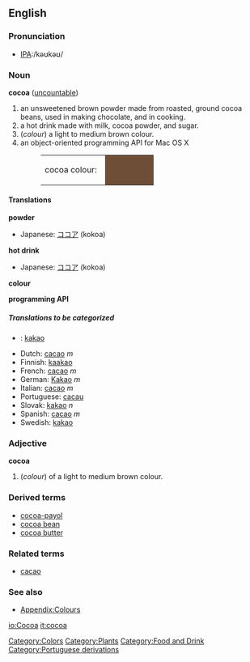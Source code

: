 {{wikipedia}}
==English==

===Pronunciation===
*[[w:International Phonetic Alphabet|IPA]]:/kəʊkəʊ/

===Noun===
'''cocoa''' ([[uncountable]])
#an unsweetened brown powder made from roasted, ground cocoa beans, used in making chocolate, and in cooking.
#a hot drink made with milk, cocoa powder, and sugar.
#(''colour'') a light to medium brown colour.
#an object-oriented programming API for Mac OS X
#:<table><tr><td>cocoa colour: &nbsp;</td><td bgcolor="#6F4E37" width="80">&nbsp; </td></tr></table>

====Translations====
'''powder'''
{{top}}
*Japanese: [[ココア]] (kokoa)
{{mid}}
{{bottom}}

'''hot drink'''
{{top}}
*Japanese: [[ココア]] (kokoa)
{{mid}}
{{bottom}}

'''colour'''
{{top}}
{{mid}}
{{bottom}}

'''programming API'''
{{top}}
{{mid}}
{{bottom}}

=====Translations to be categorized=====
{{checktrans}}
<!--Remove this section once all of the translations below have been moved into the tables above.-->
*{{da}}: [[kakao]]
*Dutch: [[cacao]] ''m''
*Finnish: [[kaakao]]
*French: [[cacao]] ''m''
*German: [[Kakao]] ''m''
*Italian: [[cacao]] ''m''
*Portuguese: [[cacau]]
*Slovak: [[kakao]] ''n''
*Spanish: [[cacao]] ''m''
*Swedish: [[kakao]]

===Adjective===
'''cocoa'''
#(''colour'') of a light to medium brown colour.

===Derived terms===
*[[cocoa-payol]]
*[[cocoa bean]]
*[[cocoa butter]]

===Related terms===
*[[cacao]]

===See also===
*[[Wiktionary_Appendix:Colours|Appendix:Colours]]

[[Category:Colors]]
[[Category:Plants]]
[[Category:Food and Drink]]
[[Category:Portuguese derivations]]

[[io:Cocoa]]
[[it:cocoa]]